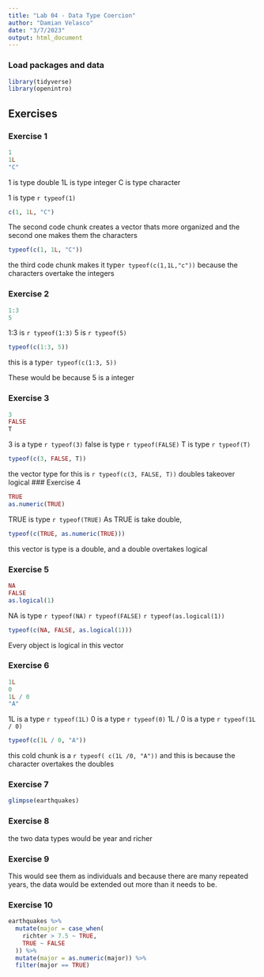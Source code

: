 ```yaml
---
title: "Lab 04 - Data Type Coercion"
author: "Damian Velasco"
date: "3/7/2023"
output: html_document
---
```


### Load packages and data

```r
library(tidyverse)
library(openintro)
```

## Exercises

### Exercise 1

```r
1
1L
"C"
```
1 is type double 
1L is type integer
C is type character 

1 is type `r typeof(1)`

```r
c(1, 1L, "C")
```

The second code chunk creates a vector thats more organized and the second one makes them the characters 

```r
typeof(c(1, 1L, "C"))
```
the third code chunk makes it type`r typeof(c(1,1L,"c"))` because the characters overtake the integers

### Exercise 2

```r
1:3
5
```
1:3 is `r typeof(1:3)`
5 is `r typeof(5)`

```r
typeof(c(1:3, 5))
```
this is a type`r typeof(c(1:3, 5))`

These would be because 5 is a integer 

### Exercise 3

```r
3 
FALSE
T
```
3 is a type `r typeof(3)`
false is type `r typeof(FALSE)`
T is type `r typeof(T)`
```r
typeof(c(3, FALSE, T))
```
the vector type for this is `r typeof(c(3, FALSE, T))`
doubles takeover logical
### Exercise 4

```r
TRUE
as.numeric(TRUE)
```
TRUE is type `r typeof(TRUE)`
As TRUE is take double, 

```r
typeof(c(TRUE, as.numeric(TRUE)))
```
this vector is type is a double, and a double overtakes logical

### Exercise 5
```r
NA
FALSE
as.logical(1)
```
NA is type  `r typeof(NA)`
`r typeof(FALSE)`
`r typeof(as.logical(1))`
```r
typeof(c(NA, FALSE, as.logical(1)))
```
Every object is logical in this vector

### Exercise 6

```r
1L
0
1L / 0
"A"
```
1L is a type `r typeof(1L)`
0 is a type `r typeof(0)`
1L / 0 is a type `r typeof(1L / 0)`

```r
typeof(c(1L / 0, "A"))
```
this cold chunk is a `r typeof( c(1L /0, "A"))` and this is because the character overtakes the doubles

### Exercise 7

``` r
glimpse(earthquakes)
```

### Exercise 8

the two data types would be year and richer

### Exercise 9
This would see them as individuals and because there are many repeated years, the data would be extended out more than it needs to be.

### Exercise 10

```r
earthquakes %>% 
  mutate(major = case_when(
    richter > 7.5 ~ TRUE,
    TRUE ~ FALSE
  )) %>% 
  mutate(major = as.numeric(major)) %>% 
  filter(major == TRUE)
```
